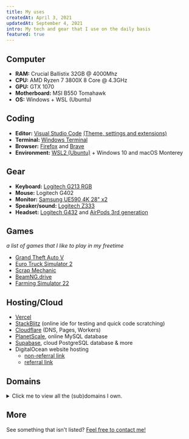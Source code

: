 ```yaml
---
title: My uses
createdAt: April 3, 2021
updatedAt: September 4, 2021
intro: My tech and gear that I use on the daily basis
featured: true
---
```


## Computer

- **RAM:** Crucial Ballistix 32GB @ 4000Mhz
- **CPU:** AMD Ryzen 7 3800X 8 Core @ 4.3GHz
- **GPU:** GTX 1070
- **Motherboard:** MSI B550 Tomahawk
- **OS:** Windows + WSL (Ubuntu)

## Coding

- **Editor:** [Visual Studio Code](https://code.visualstudio.com) [(Theme, settings and extensions)](https://github.com/Dev-CasperTheGhost/dotfiles)
- **Terminal:** [Windows Terminal](https://github.com/microsoft/terminal)
- **Browser:** [Firefox](https://www.mozilla.org/en-US/firefox/new/) and [Brave](https://brave.com/)
- **Environment:** [WSL2 (Ubuntu)](https://docs.microsoft.com/en-us/windows/wsl/install-win10) + Windows 10 and macOS Monterey

## Gear

- **Keyboard:** [Logitech G213 RGB](https://www.logitechg.com/en-us/products/gaming-keyboards/g213-rgb-gaming-keyboard.html)
- **Mouse:** Logitech G402
- **Monitor:** [Samsung UE590 4K 28" x2](https://www.samsung.com/us/computing/monitors/uhd-and-wqhd/samsung-uhd-28-monitor-with-high-glossy-black-finish-lu28e590ds-za/)
- **Speaker/sound:** [Logitech Z333](https://www.logitech.com/en-us/products/speakers/z333-speaker-system-subwoofer.980-001203.html?crid=47)
- **Headset:** [Logitech G432](https://www.logitechg.com/en-us/products/gaming-audio/g432-7-1-surround-sound-gaming-headset.981-000769.html) and [AirPods 3rd generation](https://www.apple.com/airpods-3rd-generation/)

## Games

_a list of games that I like to play in my freetime_

- [Grand Theft Auto V](https://store.steampowered.com/app/271590/Grand_Theft_Auto_V/)
- [Euro Truck Simulator 2](https://store.steampowered.com/app/227300/Euro_Truck_Simulator_2/)
- [Scrap Mechanic](https://store.steampowered.com/app/387990/Scrap_Mechanic/)
- [BeamNG.drive](https://store.steampowered.com/app/284160/BeamNGdrive/)
- [Farming Simulator 22](https://store.steampowered.com/app/1248130/Farming_Simulator_22/)

## Hosting/Cloud

- [Vercel](https://vercel.com)
- [StackBlitz](https://stackblitz.com) (online ide for testing and quick code scratching)
- [Cloudflare](https://cloudflare.com) (DNS, Pages, Workers)
- [PlanetScale](https://planetscale.com), online MySQL database
- [Supabase](https://supabase.com), cloud PostgreSQL database & more
- DigitalOcean website hosting
  - [non-referral link](https://digitalocean.com)
  - [referral link](https://m.do.co/c/2b55d2e00a11)

## Domains

<details>
    <summary>Click me to view all the (sub)domains I own.</summary>

- [caspertheghost.me](https://caspertheghost.me)
- [www.caspertheghost.me](https://www.caspertheghost.me)
- [snailycad.caspertheghost.me](https://snailycad.caspertheghost.me)
- [ghostybot.caspertheghost.me](https://ghostybot.caspertheghost.me)
- [tab.caspertheghost.me](https://tab.caspertheghost.me)
- [qmusic.caspertheghost.me](https://qmusic.caspertheghost.me)
- [stats.caspertheghost.me](https://stats.caspertheghost.me)
- [flag-guesser.caspertheghost.me](https://flag-guesser.caspertheghost.me)
- [js-quiz.caspertheghost.me](https://js-quiz.caspertheghost.me)
- [weather-api.caspertheghost.me](https://weather-api.caspertheghost.me)
- [preview.caspertheghost.me](https://preview.caspertheghost.me)
- [cad-docs.caspertheghost.me](https://cad-docs.caspertheghost.me)
- [stats.caspertheghost.me](https://stats.caspertheghost.me)

</details>

## More

See something that isn't listed? [Feel free to contact me!](/#contact)
